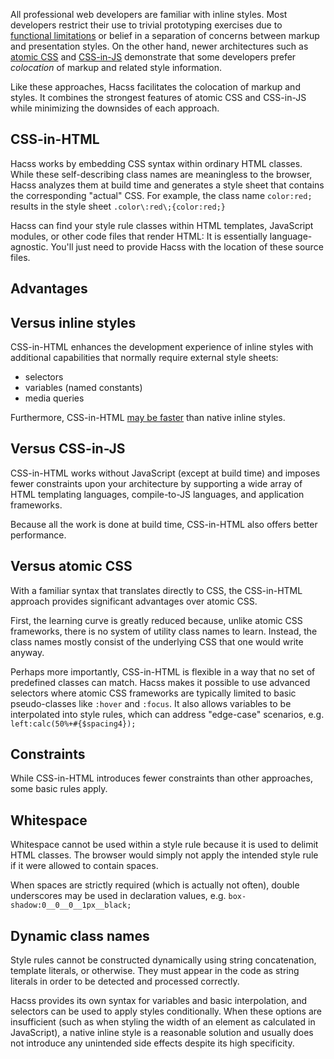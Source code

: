 
<Article
  title="Fundamentals"
  subtitle="A few basics about Hacss">

All professional web developers are familiar with inline styles. Most developers
restrict their use to trivial prototyping exercises due to
[functional limitations](https://stackoverflow.com/questions/131653/inline-style-to-act-as-hover-in-css)
or belief in a separation of concerns between markup and presentation styles. On
the other hand, newer architectures such as 
[atomic CSS](https://css-tricks.com/lets-define-exactly-atomic-css/) and
[CSS-in-JS](https://medium.com/dailyjs/what-is-actually-css-in-js-f2f529a2757)
demonstrate that some developers prefer _colocation_ of markup and related style
information.

Like these approaches, Hacss facilitates the colocation of markup and styles. It
combines the strongest features of atomic CSS and CSS-in-JS while minimizing the
downsides of each approach.

# CSS-in-HTML

Hacss works by embedding CSS syntax within ordinary HTML classes. While these
self-describing class names are meaningless to the browser, Hacss analyzes them
at build time and generates a style sheet that contains the corresponding
"actual" CSS. For example, the class name `color:red;` results in the style
sheet `.color\:red\;{color:red;}`

Hacss can find your style rule classes within HTML templates, JavaScript
modules, or other code files that render HTML: It is essentially
language-agnostic. You'll just need to provide Hacss with the location of these
source files.

# Advantages

## Versus inline styles

CSS-in-HTML enhances the development experience of inline styles with additional
capabilities that normally require external style sheets:
* selectors
* variables (named constants)
* media queries


Furthermore, CSS-in-HTML
[may be faster](https://simonadcock.com/are-inline-styles-faster-than-atomic-css/)
than native inline styles.

## Versus CSS-in-JS

CSS-in-HTML works without JavaScript (except at build time) and imposes fewer
constraints upon your architecture by supporting a wide array of HTML templating
languages, compile-to-JS languages, and application frameworks.

Because all the work is done at build time, CSS-in-HTML also offers better
performance.

## Versus atomic CSS

With a familiar syntax that translates directly to CSS, the CSS-in-HTML approach
provides significant advantages over atomic CSS.

First, the learning curve is greatly reduced because, unlike atomic CSS
frameworks, there is no system of utility class names to learn. Instead, the
class names mostly consist of the underlying CSS that one would write anyway.

Perhaps more importantly, CSS-in-HTML is flexible in a way that no set of
predefined classes can match. Hacss makes it possible to use advanced selectors
where atomic CSS frameworks are typically limited to basic pseudo-classes like
`:hover` and `:focus`. It also allows variables to be interpolated into style
rules, which can address "edge-case" scenarios, e.g. `left:calc(50%+#{$spacing4});`

# Constraints

While CSS-in-HTML introduces fewer constraints than other approaches, some basic
rules apply.

## Whitespace

Whitespace cannot be used within a style rule because it is used to delimit HTML
classes. The browser would simply not apply the intended style rule if it were
allowed to contain spaces.

When spaces are strictly required (which is actually not often), double
underscores may be used in declaration values, e.g.
`box-shadow:0__0__0__1px__black;`

## Dynamic class names

Style rules cannot be constructed dynamically using string concatenation,
template literals, or otherwise. They must appear in the code as string literals
in order to be detected and processed correctly.

Hacss provides its own syntax for variables and basic interpolation, and
selectors can be used to apply styles conditionally. When these options are
insufficient (such as when styling the width of an element as calculated in
JavaScript), a native inline style is a reasonable solution and usually does not
introduce any unintended side effects despite its high specificity.

</Article>
